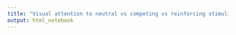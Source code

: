 ```yaml
---
title: "Visual attention to neutral vs competing vs reinforcing stimuli among children with ASD"
output: html_notebook
---
```


